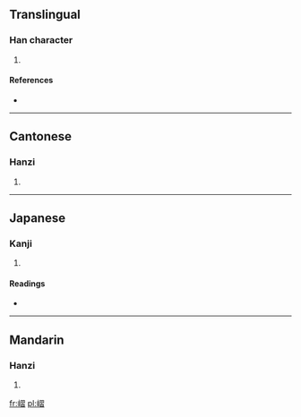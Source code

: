 ==Translingual==

===Han character===
{{Han char|rn=46|rad=山|as=11|sn=14|four=2776<sub>2</sub>|canj=山尸一日 (USMA)}}

# {{defn|Han|sort=山11}}

====References====
* {{Han ref|kx=0319.111|dkj=08442|dj=0619.200|hdz=10795.200|uh=5D8D|ud=23949|bh=E1AF|bd=57775}}

----

==Cantonese==

===Hanzi===
{{yue-hanzi|jyut=|y=jaap6}}

# {{defn|Cantonese|sort=山11}}

----

==Japanese==

===Kanji===
{{ja-kanji|grade=|rs=山11}}

# {{defn|Japanese|sort=山11}}

====Readings====
* {{ja-readings|on=[[しふ]] (shifu)|kun=}}

----

==Mandarin==

===Hanzi===
{{cmn-hanzi|pin=[[xí]] ([[xi2]])|wg=hsi<sup>2</sup>}}

# {{defn|Mandarin|sort=山11}}

[[fr:嶍]]
[[pl:嶍]]